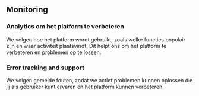 ## Monitoring

### Analytics om het platform te verbeteren

We volgen hoe het platform wordt gebruikt, zoals welke functies populair zijn en waar activiteit plaatsvindt.
Dit helpt ons om het platform te verbeteren en problemen op te lossen.

### Error tracking and support

We volgen gemelde fouten, zodat we actief problemen kunnen oplossen die jij als gebruiker kunt ervaren en het platform kunnen verbeteren.
